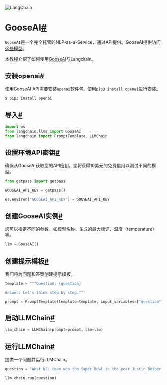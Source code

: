 

<Head>
  <script>
    {
      `(function() {
         var _hmt = _hmt || [];
(function() {
  var hm = document.createElement("script");
  hm.src = "https://hm.baidu.com/hm.js?e60fb290e204e04c5cb6f79b0ac1e697";
  var s = document.getElementsByTagName("script")[0]; 
  s.parentNode.insertBefore(hm, s);
})();
       })();`
    }
  </script>
</Head>

![LangChain](https://pica.zhimg.com/50/v2-56e8bbb52aa271012541c1fe1ceb11a2_r.gif)





GooseAI[#](#gooseai "Permalink to this headline")
=================================================

`GooseAI`是一个完全托管的NLP-as-a-Service，通过API提供。GooseAI提供访问[这些模型](https://goose.ai/docs/models)。

本教程介绍了如何使用[GooseAI](https://goose.ai/)与Langchain。

安装openai[#](#install-openai "Permalink to this headline")
---------------------------------------------------------

使用GooseAI API需要安装`openai`软件包。使用`pip3 install openai`进行安装。

```python
$ pip3 install openai

```

导入[#](#imports "Permalink to this headline")
--------------------------------------------

```python
import os
from langchain.llms import GooseAI
from langchain import PromptTemplate, LLMChain

```

设置环境API密钥[#](#set-the-environment-api-key "Permalink to this headline")
-----------------------------------------------------------------------

确保从GooseAI获取您的API密钥。您将获得10美元的免费信用以测试不同的模型。

```python
from getpass import getpass

GOOSEAI_API_KEY = getpass()

```

```python
os.environ["GOOSEAI_API_KEY"] = GOOSEAI_API_KEY

```

创建GooseAI实例[#](#create-the-gooseai-instance "此标题的永久链接")
-------------------------------------------------------

您可以指定不同的参数，如模型名称、生成的最大标记、温度（temperature）等。

```python
llm = GooseAI()

```

创建提示模板[#](#create-a-prompt-template "此标题的永久链接")
-----------------------------------------------

我们将为问题和答案创建提示模板。

```python
template = """Question: {question}

Answer: Let's think step by step."""

prompt = PromptTemplate(template=template, input_variables=["question"])

```

启动LLMChain[#](#initiate-the-llmchain "此标题的永久链接")
------------------------------------------------

```python
llm_chain = LLMChain(prompt=prompt, llm=llm)

```

运行LLMChain[#](#run-the-llmchain "此标题的永久链接")
-------------------------------------------

提供一个问题并运行LLMChain。

```python
question = "What NFL team won the Super Bowl in the year Justin Beiber was born?"

llm_chain.run(question)

```

